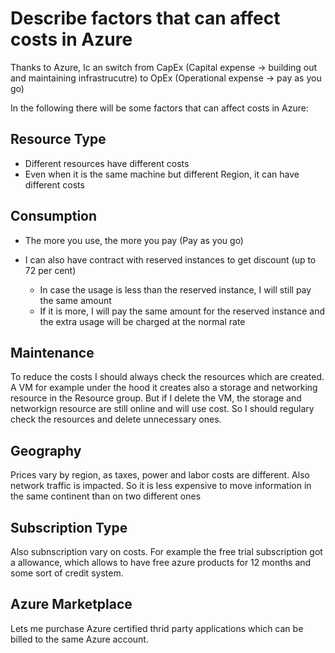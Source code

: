 # Describe factors that can affect costs in Azure

Thanks to Azure, Ic an switch from CapEx (Capital expense -> building out and maintaining infrastrucutre) to OpEx (Operational expense -> pay as you go)

In the following there will be some factors that can affect costs in Azure:

## Resource Type

- Different resources have different costs
- Even when it is the same machine but different Region, it can have different costs

## Consumption

- The more you use, the more you pay (Pay as you go)
- I can also have contract with reserved instances to get discount (up to 72 per cent)

  - In case the usage is less than the reserved instance, I will still pay the same amount
  - If it is more, I will pay the same amount for the reserved instance and the extra usage will be charged at the normal rate

## Maintenance

To reduce the costs I should always check the resources which are created. A VM for example under the hood it creates also a storage and networking resource in the Resource group. But if I delete the VM, the storage and networkign resource are still online and will use cost. So I should regulary check the resources and delete unnecessary ones.

## Geography

Prices vary by region, as taxes, power and labor costs are different. Also network traffic is impacted. So it is less expensive to move information in the same continent than on two different ones

## Subscription Type

Also subnscription vary on costs. For example the free trial subscription got a allowance, which allows to have free azure products for 12 months and some sort of credit system.

## Azure Marketplace

Lets me purchase Azure certified thrid party applications which can be billed to the same Azure account.
